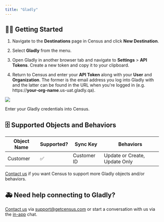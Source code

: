```yaml
---
title: "Gladly"
---
```


## 🏃‍♀️ Getting Started

1. Navigate to the **Destinations** page in Census and click **New Destination**.

2. Select **Gladly** from the menu.

3. Open Gladly in another browser tab and navigate to **Settings** \> **API Tokens**. Create a new token and copy it to your clipboard.

4. Return to Census and enter your **API Token** along with your **User** and **Organization**. The former is the email address you log into Gladly with and the latter can be found in the URL when you're logged in (e.g. https://**your-org-name**.us-uat.gladly.qa).

![](/images/destinations/gladly.png)

Enter your Gladly credentials into Census.

## 🗄 Supported Objects and Behaviors

| **Object Name** | **Supported?** | **Sync Key** | **Behaviors**                 |
| --------------- | -------------- | ------------ | ----------------------------- |
| Customer        | ✅              | Customer ID  | Update or Create, Update Only |

[Contact us](mailto:support@getcensus.com) if you want Census to support more Gladly objects and/or behaviors.

## 🚑 Need help connecting to Gladly?

[Contact us](mailto:support@getcensus.com) via support@getcensus.com or start a conversation with us via the [in-app](https://app.getcensus.com) chat.